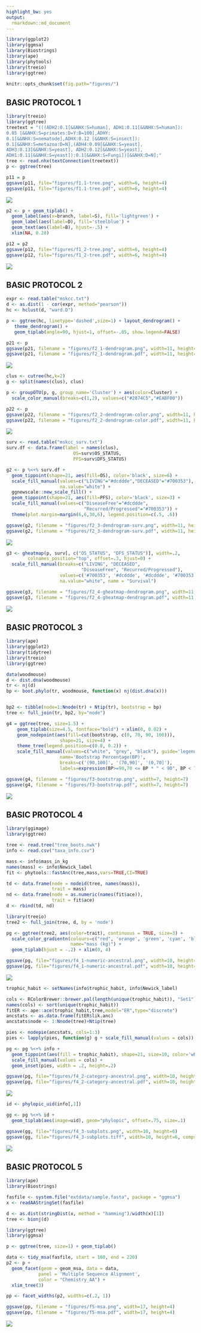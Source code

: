 ```yaml
---
highlight_bw: yes
output:
  rmarkdown::md_document
---
```



```r
library(ggplot2)
library(ggmsa)
library(Biostrings)
library(ape)
library(phytools)
library(treeio)
library(ggtree)

knitr::opts_chunk$set(fig.path="figures/")
```


## BASIC PROTOCOL 1


```r
library(treeio)
library(ggtree)
treetext = "(((ADH2:0.1[&&NHX:S=human], ADH1:0.11[&&NHX:S=human]):
0.05 [&&NHX:S=primates:D=Y:B=100],ADHY:
0.1[&&NHX:S=nematode],ADHX:0.12 [&&NHX:S=insect]):
0.1[&&NHX:S=metazoa:D=N],(ADH4:0.09[&&NHX:S=yeast],
ADH3:0.13[&&NHX:S=yeast], ADH2:0.12[&&NHX:S=yeast],
ADH1:0.11[&&NHX:S=yeast]):0.1[&&NHX:S=Fungi])[&&NHX:D=N];"
tree <- read.nhx(textConnection(treetext))
p <- ggtree(tree)
```

```r
p11 = p
ggsave(p11, file="figures/f1.1-tree.png", width=6, height=4)
ggsave(p11, file="figures/f1.1-tree.pdf", width=6, height=4)
```

![](figures/f1.1-tree.png)

```r
p2 <- p + geom_tiplab() + 
  geom_label(aes(x=branch, label=S), fill='lightgreen') + 
  geom_label(aes(label=D), fill='steelblue') + 
  geom_text(aes(label=B), hjust=-.5) +
  xlim(NA, 0.28) 
```

```r
p12 = p2
ggsave(p12, file="figures/f1_2-tree.png", width=6, height=4)
ggsave(p12, file="figures/f1_2-tree.pdf", width=6, height=4)
```

![](figures/f1_2-tree.png)

## BASIC PROTOCOL 2



```r
expr <- read.table("mskcc.txt") 
d <- as.dist(1 - cor(expr, method="pearson"))
hc <- hclust(d, "ward.D")

p <- ggtree(hc, linetype='dashed',size=1) + layout_dendrogram() +
   theme_dendrogram() +
   geom_tiplab(angle=90, hjust=1, offset=-.05, show.legend=FALSE) 
```

```r
p21 <- p
ggsave(p21, filename = "figures/f2_1-dendrogram.png", width=11, height=5.4)  
ggsave(p21, filename = "figures/f2_1-dendrogram.pdf", width=11, height=5.4)  
```

![](figures/f2_1-dendrogram.png)


```r
clus <- cutree(hc,k=2)
g <- split(names(clus), clus)

p <- groupOTU(p, g, group_name='Cluster') + aes(color=Cluster) + 
  scale_color_manual(breaks=c(1,2), values=c("#2874C5","#EABF00"))
```

```r
p22 <- p
ggsave(p22, filename = "figures/f2_2-dendrogram-color.png", width=11, height=5.4)  
ggsave(p22, filename = "figures/f2_2-dendrogram-color.pdf", width=11, height=5.4)  
```

![](figures/f2_2-dendrogram-color.png)



```r
surv <- read.table("mskcc_surv.txt")
surv.df <- data.frame(label = names(clus),
                         OS=surv$OS_STATUS,
                         PFS=surv$DFS_STATUS)

g2 <- p %<+% surv.df + 
  geom_tippoint(shape=21, aes(fill=OS), color='black', size=6) + 
  scale_fill_manual(values=c("LIVING"="#dcddde","DECEASED"="#700353"), 
                    na.value="white") +
  ggnewscale::new_scale_fill() +
  geom_tippoint(shape=21, aes(fill=PFS), color='black', size=3) +
  scale_fill_manual(values=c("DiseaseFree"="#dcddde",
                             "Recurred/Progressed"="#700353")) +
  theme(plot.margin=margin(6,6,30,6), legend.position=c(.5, .6)) 
```

```r
ggsave(g2, filename = "figures/f2_3-dendrogram-surv.png", width=11, height=5.4)  
ggsave(g2, filename = "figures/f2_3-dendrogram-surv.pdf", width=11, height=5.4)  
```

![](figures/f2_3-dendrogram-surv.png)


```r
g3 <- gheatmap(p, surv[, c("OS_STATUS", "DFS_STATUS")], width=.2, 
        colnames_position="top", offset=.3, hjust=0) + 
  scale_fill_manual(breaks=c("LIVING", "DECEASED", 
                            "DiseaseFree", "Recurred/Progressed"),
                    values=c('#700353', '#dcddde', '#dcddde', '#700353'), 
                    na.value="white", name = "Survival")
```

```r
ggsave(g3, filename = "figures/f2_4-gheatmap-dendrogram.png", width=11, height=5.4)  
ggsave(g3, filename = "figures/f2_4-gheatmap-dendrogram.pdf", width=11, height=5.4)  
```

![](figures/f2_4-gheatmap-dendrogram.png)

## BASIC PROTOCOL 3


```r
library(ape)
library(ggplot2)
library(tidytree)
library(treeio)
library(ggtree)

data(woodmouse)
d <- dist.dna(woodmouse)
tr <- nj(d)
bp <- boot.phylo(tr, woodmouse, function(x) nj(dist.dna(x)))


bp2 <- tibble(node=1:Nnode(tr) + Ntip(tr), bootstrap = bp)
tree <- full_join(tr, bp2, by="node")

g4 = ggtree(tree, size=1.5) + 
    geom_tiplab(size=4.5, fontface="bold") + xlim(0, 0.02) + 
    geom_nodepoint(aes(fill=cut(bootstrap, c(0, 70, 90, 100))), 
                    shape=21, size=4) + 
    theme_tree(legend.position=c(0.8, 0.2)) + 
    scale_fill_manual(values=c("white", "grey", "black"), guide='legend', 
                    name='Bootstrap Percentage(BP)', 
                    breaks=c('(90,100]', '(70,90]', '(0,70]'), 
                    labels=expression(BP>=90,70 <= BP * " < 90", BP < 70))
```                    

```r
ggsave(g4, filename = "figures/f3-bootstrap.png", width=7, height=7)   
ggsave(g4, filename = "figures/f3-bootstrap.pdf", width=7, height=7)   
```

![](figures/f3-bootstrap.png)


## BASIC PROTOCOL 4

```r
library(ggimage)
library(ggtree)

tree <- read.tree("tree_boots.nwk")
info <- read.csv("taxa_info.csv")

mass <- info$mass_in_kg
names(mass) <- info$Newick_label
fit <- phytools::fastAnc(tree,mass,vars=TRUE,CI=TRUE)

td <- data.frame(node = nodeid(tree, names(mass)),
                 trait = mass)
nd <- data.frame(node = as.numeric(names(fit$ace)), 
                 trait = fit$ace)
d <- rbind(td, nd)

library(treeio)
tree2 <- full_join(tree, d, by = 'node')

pg <- ggtree(tree2, aes(color=trait), continuous = TRUE, size=3) +
  scale_color_gradientn(colours=c("red", 'orange', 'green', 'cyan', 'blue'), 
                        name="mass (kg)") + 
  geom_tiplab(hjust = -.2) + xlim(0, 4) 
```

```r
ggsave(pg, file="figures/f4_1-numeric-ancestral.png", width=10, height=6)
ggsave(pg, file="figures/f4_1-numeric-ancestral.pdf", width=10, height=6)
```

![](figures/f4_1-numeric-ancestral.png)



```r
trophic_habit <- setNames(info$trophic_habit, info$Newick_label)

cols <- RColorBrewer::brewer.pal(length(unique(trophic_habit)), "Set1")
names(cols) <- sort(unique(trophic_habit))
fitER <- ape::ace(trophic_habit,tree,model="ER",type="discrete")
ancstats <- as.data.frame(fitER$lik.anc)
ancstats$node <- 1:Nnode(tree)+Ntip(tree)

pies <- nodepie(ancstats, cols=1:3)
pies <- lapply(pies, function(g) g + scale_fill_manual(values = cols))

pg <- pg %<+% info +
  geom_tippoint(aes(fill = trophic_habit), shape=21, size=10, color='white') + 
  scale_fill_manual(values = cols) +
  geom_inset(pies, width = .2, height=.2) 
```

```r
ggsave(pg, file="figures/f4_2-category-ancestral.png", width=10, height=6)
ggsave(pg, file="figures/f4_2-category-ancestral.pdf", width=10, height=6)
```

![](figures/f4_2-category-ancestral.png)


```r
id <- phylopic_uid(info[,1])

gg <- pg %<+% id + 
  geom_tiplab(aes(image=uid), geom="phylopic", offset=.75, size=.1) 
```

```r
ggsave(gg, file="figures/f4_3-subplots.png", width=10, height=6)
ggsave(gg, file="figures/f4_3-subplots.tiff", width=10, height=6, compression='lzw', dpi=300)
```

![](figures/f4_3-subplots.png)

## BASIC PROTOCOL 5

```r
library(ape)
library(Biostrings)

fasfile <- system.file("extdata/sample.fasta", package = "ggmsa")
x <- readAAStringSet(fasfile)

d <- as.dist(stringDist(x, method = "hamming")/width(x)[1])
tree <- bionj(d)

library(ggtree)
library(ggmsa)

p <- ggtree(tree, size=1) + geom_tiplab()

data <- tidy_msa(fasfile, start = 160, end = 220)
p2 <- p + 
  geom_facet(geom = geom_msa, data = data,  
            panel = 'Multiple Sequence Alignment',
            color = "Chemistry_AA") + 
  xlim_tree(3)

pp <- facet_widths(p2, widths=c(.2, 1))
```

```r
ggsave(pp, filename = "figures/f5-msa.png", width=17, height=4)
ggsave(pp, filename = "figures/f5-msa.pdf", width=17, height=4)
```

![](figures/f5-msa.png)


